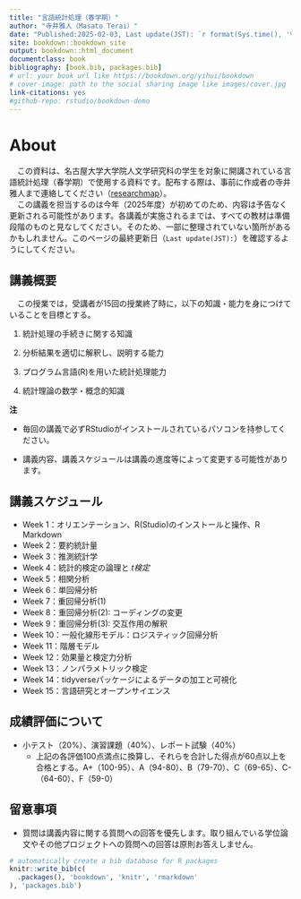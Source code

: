 ```yaml
--- 
title: "言語統計処理（春学期）"
author: "寺井雅人（Masato Terai）"
date: "Published:2025-02-03, Last update(JST): `r format(Sys.time(), '%Y-%m-%d %X')`"
site: bookdown::bookdown_site
output: bookdown::html_document
documentclass: book
bibliography: [book.bib, packages.bib]
# url: your book url like https://bookdown.org/yihui/bookdown
# cover-image: path to the social sharing image like images/cover.jpg
link-citations: yes
#github-repo: rstudio/bookdown-demo
---
```


# About

　この資料は、名古屋大学大学院人文学研究科の学生を対象に開講されている言語統計処理（春学期）で使用する資料です。配布する際は、事前に作成者の寺井雅人まで連絡してください（[researchmap](https://researchmap.jp/terai-research)）。<br>
　この講義を担当するのは今年（2025年度）が初めてのため、内容は予告なく更新される可能性があります。各講義が実施されるまでは、すべての教材は準備段階のものと見なしてください。そのため、一部に整理されていない箇所があるかもしれません。このページの最終更新日（``` Last update(JST): ```）を確認するようにしてください。

## 講義概要

　この授業では，受講者が15回の授業終了時に，以下の知識・能力を身につけていることを目標とする。


1. 統計処理の手続きに関する知識

2. 分析結果を適切に解釈し、説明する能力

3. プログラム言語(R)を用いた統計処理能力

4. 統計理論の数学・概念的知識

<div class="alert alert-info">
  <strong>注</strong> 
  
- 毎回の講義で必ずRStudioがインストールされているパソコンを持参してください。

- 講義内容、講義スケジュールは講義の進度等によって変更する可能性があります。

</div>

## 講義スケジュール
- Week 1：オリエンテーション、R(Studio)のインストールと操作、R Markdown
- Week 2：要約統計量
- Week 3：推測統計学
- Week 4：統計的検定の論理と *t検定*
- Week 5：相関分析
- Week 6：単回帰分析
- Week 7：重回帰分析(1)
- Week 8：重回帰分析(2): コーディングの変更
- Week 9：重回帰分析(3): 交互作用の解釈
- Week 10：一般化線形モデル：ロジスティック回帰分析
- Week 11：階層モデル
- Week 12：効果量と検定力分析
- Week 13：ノンパラメトリック検定
- Week 14：tidyverseパッケージによるデータの加工と可視化
- Week 15：言語研究とオープンサイエンス

## 成績評価について
- 小テスト（20%）、演習課題（40%）、レポート試験（40%）
  - 上記の各評価100点満点に換算し、それらを合計した得点が60点以上を合格とする。A+（100-95）、A（94-80）、B（79-70）、C（69-65）、C-（64-60）、F（59-0）

## 留意事項
- 質問は講義内容に関する質問への回答を優先します。取り組んでいる学位論文やその他プロジェクトへの質問への回答は原則お答えしません。

```r
# automatically create a bib database for R packages
knitr::write_bib(c(
  .packages(), 'bookdown', 'knitr', 'rmarkdown'
), 'packages.bib')
```
